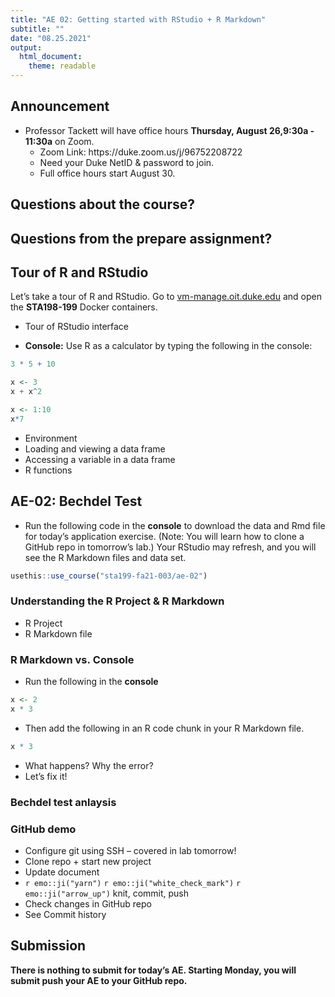 ```yaml
---
title: "AE 02: Getting started with RStudio + R Markdown"
subtitle: ""
date: "08.25.2021"
output: 
  html_document: 
    theme: readable
---
```


## Announcement 

- Professor Tackett will have office hours **Thursday, August 26,9:30a - 11:30a** on Zoom. 
  - Zoom Link: https://duke.zoom.us/j/96752208722
  - Need your Duke NetID & password to join. 
  - Full office hours start August 30.
  
## Questions about the course? 

## Questions from the prepare assignment?

## Tour of R and RStudio 

Let's take a tour of R and RStudio. Go to [vm-manage.oit.duke.edu](https://vm-manage.oit.duke.edu) and open the **STA198-199** Docker containers. 

- Tour of RStudio interface 

- **Console:** Use R as a calculator by typing the following in the console: 

```r
3 * 5 + 10
```

```r
x <- 3
x + x^2
```

```r
x <- 1:10
x*7
```

- Environment
- Loading and viewing a data frame
- Accessing a variable in a data frame
- R functions

## AE-02: Bechdel Test

- Run the following code in the **console** to download the data and Rmd file for today's application exercise. (Note: You will learn how to clone a GitHub repo in tomorrow's lab.) Your RStudio may refresh, and you will see the R Markdown files and data set. 

```r
usethis::use_course("sta199-fa21-003/ae-02")
```

### Understanding the R Project & R Markdown 

- R Project 
- R Markdown file 

### R Markdown vs. Console 

- Run the following in the **console**

```r
x <- 2
x * 3
```

- Then add the following in an R code chunk in your R Markdown file. 

```r
x * 3
```

- What happens? Why the error? 
- Let's fix it! 

### Bechdel test anlaysis 

### GitHub demo 

- Configure git using SSH -- covered in lab tomorrow!
- Clone repo + start new project
- Update document
- `r emo::ji("yarn")` `r emo::ji("white_check_mark")` `r emo::ji("arrow_up")`  knit, commit, push
- Check changes in GitHub repo
- See Commit history


## Submission

**There is nothing to submit for today's AE. Starting Monday, you will submit push your AE to your GitHub repo.**